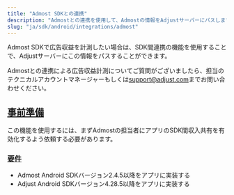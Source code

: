 ```yaml
---
title: "Admost SDKとの連携"
description: "Admostとの連携を使用して、Admostの情報をAdjustサーバーにパスします。"
slug: "ja/sdk/android/integrations/admost"
---
```


Admost SDKで広告収益を計測したい場合は、SDK間連携の機能を使用することで、Adjustサーバーにこの情報をパスすることができます。

<Callout type="note">

Admostとの連携による広告収益計測についてご質問がございましたら、担当のテクニカルアカウントマネージャーもしくは[support@adjust.com](mailto:support@adjust.com)までお問い合わせください。

</Callout>

## [事前準備](before-you-begin)

この機能を使用するには、まずAdmostの担当者にアプリのSDK間収入共有を有効化するよう依頼する必要があります。

### [要件](requirments)

-  Admost Android SDKバージョン2\.4\.5以降をアプリに実装する
-  Adjust Android SDKバージョン4\.28\.5以降をアプリに実装する

